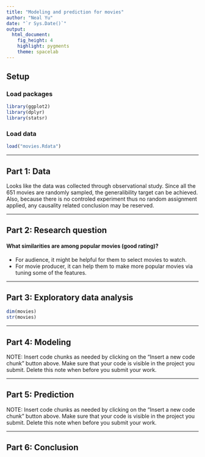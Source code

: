 ```yaml
---
title: "Modeling and prediction for movies"
author: "Neal Yu"
date: "`r Sys.Date()`"
output: 
  html_document: 
    fig_height: 4
    highlight: pygments
    theme: spacelab
---
```


## Setup

### Load packages

```r
library(ggplot2)
library(dplyr)
library(statsr)
```

### Load data

```r
load("movies.Rdata")
```



* * *

## Part 1: Data
Looks like the data was collected through observational study. Since all the 651
movies are randomly sampled, the generalibility target can be achieved. Also, because
there is no controled experiment thus no random assignment applied, any causality
related conclusion may be reserved.

* * *

## Part 2: Research question
#### What similarities are among popular movies (good rating)?
* For audience, it might be helpful for them to select movies to watch.
* For movie producer, it can help them to make more popular movies via tuning some
of the features.


* * *

## Part 3: Exploratory data analysis

```r
dim(movies)
str(movies)
```


* * *

## Part 4: Modeling

NOTE: Insert code chunks as needed by clicking on the "Insert a new code chunk" 
button above. Make sure that your code is visible in the project you submit. 
Delete this note when before you submit your work.

* * *

## Part 5: Prediction

NOTE: Insert code chunks as needed by clicking on the "Insert a new code chunk" 
button above. Make sure that your code is visible in the project you submit. 
Delete this note when before you submit your work.

* * *

## Part 6: Conclusion

